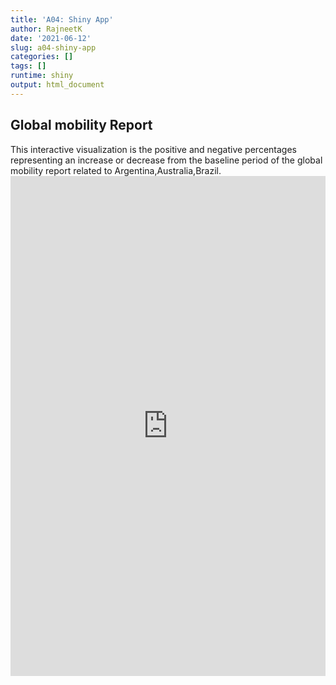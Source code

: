 ```yaml
---
title: 'A04: Shiny App'
author: RajneetK
date: '2021-06-12'
slug: a04-shiny-app
categories: []
tags: []
runtime: shiny
output: html_document
---
```



## Global mobility Report
This interactive visualization is the positive and negative percentages representing an increase or decrease from the baseline period of the global mobility report related to Argentina,Australia,Brazil.
<iframe src = "https://rajneetk.shinyapps.io/Data_Analytics/"
height="800" width ="100%" frameborder = "no"></iframe>
